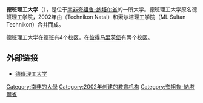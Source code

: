 {{coord|29|51|05|S|31|0|26|E|type:edu_region:ZA-ZN|display=title}}

'''德班理工大学'''（'''{{lang|en|Durban University of Technology}}'''），是位于[[南非|南非]][[夸祖鲁-纳塔尔省|夸祖鲁-纳塔尔省]]的一所大学。德班理工大学原名德班理工学院，2002年由（Technikon Natal）和索尔塔理工学院（ML Sultan Technikon）合并而成。

德班理工大学在德班有4个校区，在[[彼得马里茨堡|彼得马里茨堡]]有两个校区。

== 外部链接 ==
* [http://www.dut.ac.za 德班理工大学] {{Wayback|url=http://www.dut.ac.za/ |date=20210211064324 }}

{{南非大学}}
{{Authority control}}
[[Category:南非的大學|Category:南非的大學]]
[[Category:2002年创建的教育机构|Category:2002年创建的教育机构]]
[[Category:夸祖魯-納塔爾省|Category:夸祖魯-納塔爾省]]

{{Univ-stub}}